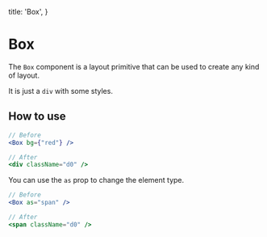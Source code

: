   title: 'Box',
}

# Box

The `Box` component is a layout primitive that can be used to create any kind of layout.

It is just a `div` with some styles.

## How to use

```jsx
// Before
<Box bg={"red"} />

// After
<div className="d0" />
```

You can use the `as` prop to change the element type.

```jsx
// Before
<Box as="span" />

// After
<span className="d0" />
```
